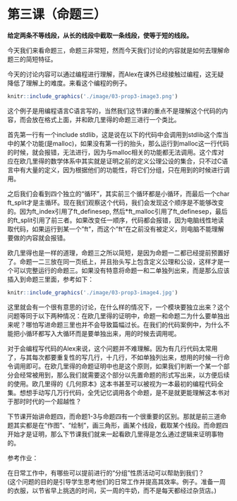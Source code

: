 # 第三课（命题三）
**给定两条不等线段，从长的线段中截取一条线段，使等于短的线段。**

今天我们来看命题三，命题三非常短，然而今天我们讨论的内容就是如何去理解命题三的简短特征。

今天的讨论内容可以通过编程进行理解，而Alex在课外已经接触过编程，这无疑降低了理解上的难度。来看这个编程的例子。

```r
knitr::include_graphics('./image/03-prop3-image3.png')
```

这个例子是用编程语言C语言写的，当然我们这节课的重点不是理解这个代码的内容，而会放在格式上面，并和欧几里得的命题三进行一个类比。

首先第一行有一个include stdlib，这是说在以下的代码中会调用到stdlib这个库当中的某个功能(是malloc)，如果没有第一行的抬头，那么运行到malloc这一行代码的时候，就会报错，无法进行，因为与malloc相关的功能都无法调用。这个库对应在欧几里得的数学体系中其实就是证明之前的定义公理公设的集合，只不过C语言中有大量的定义，因为根据他们的功能性，将它们分组，只在用到的时候进行调用。

之后我们会看到四个独立的“循环”，其实前三个循环都是小循环，而最后一个char ft_split才是主循环。现在我们观察这个代码，我们会发现这个顺序是不能够改变的。因为ft_index引用了ft_definesep, 然后*ft_malloc引用了ft_definesep，最后的ft_split引用了前三者。如果改变任一顺序，代码都会报错，因为电脑线性地读取代码，如果运行到某一个"ft"，而这个"ft"在之前没有被定义，则电脑不能理解要做的内容就会报错。

欧几里得也是一样的道理，命题三之所以简短，是因为命题一二都已经提前预置好了。命题一二三放在同一页纸上，并且抬头写上包含定义公理和公设，这样才是一个可以完整运行的命题三。如果没有特意将命题一和二单独列出来，而是那么应该插入到命题三里面，参考如下：

```r
knitr::include_graphics('./image/03-prop3-image4.jpg')
```

这里就会有一个很有意思的讨论，在什么样的情况下，一个模块要独立出来？这个问题等同于以下两种情况：在欧几里得的证明中，命题一和命题二为什么要单独出来呢？哪怕写进命题三里也并不会导致篇幅过长。在我们的代码案例中，为什么不能把小循环都写入大循环而是要单独出来，用的时候去调用呢。

对于会编程写代码的Alex来说，这个问题并不难理解。因为有几行代码太常用了，与其每次都要重复性的写几行，十几行，不如单独列出来，想用的时候一行命令调用即可。在欧几里得的命题证明中也是这个原则，如果我们判断一个某一个部分会经常被用到，那么我们就需要这个部分以先置命题的形式写出来，以方便后续的使用。欧几里得的《几何原本》这本书甚至可以被视为一本最初的编程代码全集。想想手动写几万行代码，全凭记忆调用各个命题，是不是就更能理解这本书对于那时时代的一个超越性？

下节课开始讲命题四，而命题1-3与命题四有一个很重要的区别。那就是前三道命题其实都是在“作图”、“绘制”，画三角形，画某个线段，截取某个线段。而命题四开始才是证明，那么下节课我们就来一起看欧几里得是怎么通过逻辑来证明事物的。

参考作业：

在日常工作中，有哪些可以提前进行的“分组”性质活动可以帮助到我们？<br>
(这个问题的目的是引导学生思考他们的日常工作并提高其效率。例子。准备一周的衣服，以节省早上挑选的时间，买一周的牛奶，而不是每天都经过杂货店。)
